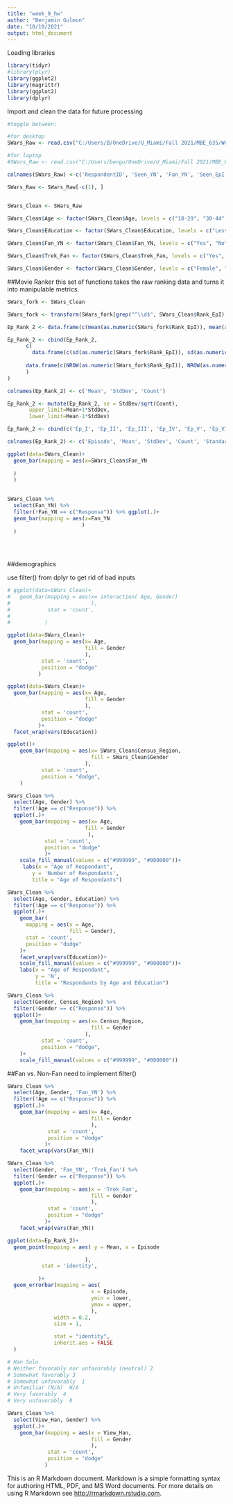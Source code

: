 ```yaml
---
title: "week_9_hw"
author: "Benjamin Gulmon"
date: "10/18/2021"
output: html_document
---
```


Loading libraries
```r

library(tidyr)
#library(plyr)
library(ggplot2)
library(magrittr)
library(ggplot2)
library(dplyr)

```


Import and clean the data for future processing
```R

#toggle between:

#for desktop
SWars_Raw <- read.csv("C:/Users/B/OneDrive/U_Miami/Fall 2021/MBE_635/Weekly/week 10/tidy_HW/star_wars.csv")

#for laptop
#SWars_Raw <- read.csv("C:/Users/bengu/OneDrive/U_Miami/Fall 2021/MBE_635/Weekly/week 10/tidy_HW/star_wars.csv")

colnames(SWars_Raw) <-c('RespondentID', 'Seen_YN', 'Fan_YN', 'Seen_EpI', 'Seen_EpII', 'Seen_EpIII', 'Seen_EpIV', 'Seen_Epv', 'Seen_EpVI', 'Rank_EpI', 'Rank_EpII', 'Rank_EpIII', 'Rank_EpIV', 'Rank_EpV', 'Rank_EpVI', 'View_Han', 'View_Luke', 'View_Leia', 'View_Ani', 'View_Obi', 'View_Emp', 'View_Vader', 'View_Lando', 'View_Boba', 'View_3po', 'View_R2', 'View_Jar', 'View_Padme', 'View_Yoda', 'Shot_First', 'Know_EU', 'Fan_EU', 'Trek_Fan', 'Gender', 'Age', 'Household_Income', 'Education', 'Census_Region')

SWars_Raw <- SWars_Raw[-c(1), ]


SWars_Clean <- SWars_Raw

SWars_Clean$Age <- factor(SWars_Clean$Age, levels = c("18-29", "30-44", "45-60", '> 60', "Response"))

SWars_Clean$Education <- factor(SWars_Clean$Education, levels = c("Less than high school degree", "High school degree", "Some college or Associate degree", "Bachelor degree", "Graduate degree", " ", "Response"))

SWars_Clean$Fan_YN <- factor(SWars_Clean$Fan_YN, levels = c("Yes", "No", " ", "Response"))

SWars_Clean$Trek_Fan <- factor(SWars_Clean$Trek_Fan, levels = c("Yes", "No", " ", "Response"))

SWars_Clean$Gender <- factor(SWars_Clean$Gender, levels = c("Female", "Male", "None Given "))

```

##Movie Ranker
this set of functions takes the raw ranking data and turns it into manipulable metrics.
```r

SWars_fork <- SWars_Clean

SWars_fork <- transform(SWars_fork[grep("^\\d$", SWars_Clean$Rank_EpI),,drop=F])

Ep_Rank_2 <- data.frame(c(mean(as.numeric(SWars_fork$Rank_EpI)), mean(as.numeric(SWars_fork$Rank_EpII)), mean(as.numeric(SWars_fork$Rank_EpIII), na.rm = TRUE), mean(as.numeric(SWars_fork$Rank_EpIV)), mean(as.numeric(SWars_fork$Rank_EpV)), mean(as.numeric(SWars_fork$Rank_EpVI))))

Ep_Rank_2 <- cbind(Ep_Rank_2,
      c(
        data.frame(c(sd(as.numeric(SWars_fork$Rank_EpI)), sd(as.numeric(SWars_fork$Rank_EpII)), sd(as.numeric(SWars_fork$Rank_EpIII), na.rm = TRUE), sd(as.numeric(SWars_fork$Rank_EpIV)), sd(as.numeric(SWars_fork$Rank_EpV)), sd(as.numeric(SWars_fork$Rank_EpVI))), check.names = FALSE),
      
      data.frame(c(NROW(as.numeric(SWars_fork$Rank_EpI)), NROW(as.numeric(SWars_fork$Rank_EpII)), NROW(as.numeric(SWars_fork$Rank_EpIII)), NROW(as.numeric(SWars_fork$Rank_EpIV)), NROW(as.numeric(SWars_fork$Rank_EpV)), NROW(as.numeric(SWars_fork$Rank_EpVI))), check.names = FALSE)
      )
)

colnames(Ep_Rank_2) <- c('Mean', 'StdDev', 'Count')

Ep_Rank_2 <- mutate(Ep_Rank_2, se = StdDev/sqrt(Count),
       upper_limit=Mean+1*StdDev, 
       lower_limit=Mean-1*StdDev)

Ep_Rank_2 <- cbind(c('Ep_I', 'Ep_II', 'Ep_III', 'Ep_IV', 'Ep_V', 'Ep_VI'), Ep_Rank_2)

colnames(Ep_Rank_2) <- c('Episode', 'Mean', 'StdDev', 'Count', 'StandardError', 'upper', 'lower')

```



```r
ggplot(data=SWars_Clean)+
  geom_bar(mapping = aes(x=SWars_Clean$Fan_YN
                         
  )
  )
          

SWars_Clean %>% 
  select(Fan_YN) %>%
  filter(!Fan_YN == c("Response")) %>% ggplot(.)+
  geom_bar(mapping = aes(x=Fan_YN
                        )
  )
  
           
        

```




##demographics

use filter() from dplyr to get rid of bad inputs

```r
# ggplot(data=SWars_Clean)+
#   geom_bar(mapping = aes(x= interaction( Age, Gender)
#                          ),
#            stat = 'count',
#            
#           )

ggplot(data=SWars_Clean)+
  geom_bar(mapping = aes(x= Age,
                         fill = Gender
                         ),
           stat = 'count',
           position = "dodge"
          )

ggplot(data=SWars_Clean)+
  geom_bar(mapping = aes(x= Age,
                         fill = Gender
                         ),
           stat = 'count',
           position = "dodge"
          )+
  facet_wrap(vars(Education))

ggplot()+
    geom_bar(mapping = aes(x= SWars_Clean$Census_Region,
                           fill = SWars_Clean$Gender
                         ),
           stat = 'count',
           position = "dodge",
    )
```




```r
SWars_Clean %>% 
  select(Age, Gender) %>%
  filter(!Age == c("Response")) %>%
  ggplot(.)+
    geom_bar(mapping = aes(x= Age,
                         fill = Gender
                          ),
            stat = 'count',
            position = "dodge"
            )+
    scale_fill_manual(values = c("#999999", "#000000"))+
     labs(x = "Age of Respondant", 
        y = 'Number of Respondants',
        title = "Age of Respondants")

SWars_Clean %>% 
  select(Age, Gender, Education) %>%
  filter(!Age == c("Response")) %>%
  ggplot(.)+
    geom_bar(
      mapping = aes(x = Age,
                    fill = Gender),
      stat = 'count',
      position = "dodge"
    )+
    facet_wrap(vars(Education))+
    scale_fill_manual(values = c("#999999", "#000000"))+
    labs(x = "Age of Respondant", 
         y = 'N',
         title = "Respondants by Age and Education")

SWars_Clean %>% 
  select(Gender, Census_Region) %>%
  filter(!Gender == c("Response")) %>%
  ggplot()+
    geom_bar(mapping = aes(x= Census_Region,
                           fill = Gender
                         ),
           stat = 'count',
           position = "dodge",
    )+
    scale_fill_manual(values = c("#999999", "#000000"))
```


##Fan vs. Non-Fan
need to implement filter()
```r

SWars_Clean %>% 
  select(Age, Gender, 'Fan_YN') %>%
  filter(!Age == c("Response")) %>%
  ggplot(.)+
    geom_bar(mapping = aes(x= Age,
                           fill = Gender
                           ),
             stat = 'count',
             position = "dodge"
            )+
    facet_wrap(vars(Fan_YN))

SWars_Clean %>% 
  select(Gender, 'Fan_YN', 'Trek_Fan') %>%
  filter(!Gender == c("Response")) %>%
  ggplot(.)+
    geom_bar(mapping = aes(x = 'Trek_Fan',
                           fill = Gender
                           ),
             stat = 'count',
             position = "dodge"
            )+
    facet_wrap(vars(Fan_YN))


```



```r

ggplot(data=Ep_Rank_2)+
  geom_point(mapping = aes( y = Mean, x = Episode

                         ),
           stat = 'identity',

          )+
  geom_errorbar(mapping = aes(
                           x = Episode,
                           ymin = lower,
                           ymax = upper,
                           ),
               width = 0.2,
               size = 1,

               stat = "identity",
               inherit.aes = FALSE
  )

```


```r

# Han Solo
# Neither favorably nor unfavorably (neutral) 2
# Somewhat favorably 3
# Somewhat unfavorably  1
# Unfamiliar (N/A)  N/A
# Very favorably  4
# Very unfavorably  0

SWars_Clean %>% 
  select(View_Han, Gender) %>%
  ggplot(.)+
    geom_bar(mapping = aes(x = View_Han,
                           fill = Gender
                           ),
             stat = 'count',
             position = "dodge"
            )


```





This is an R Markdown document. Markdown is a simple formatting syntax for authoring HTML, PDF, and MS Word documents. For more details on using R Markdown see <http://rmarkdown.rstudio.com>.
